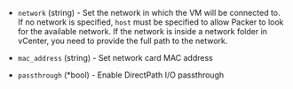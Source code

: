 <!-- Code generated from the comments of the NIC struct in builder/vsphere/iso/step_create.go; DO NOT EDIT MANUALLY -->

- `network` (string) - Set the network in which the VM will be connected to. If no network is
  specified, `host` must be specified to allow Packer to look for the
  available network. If the network is inside a network folder in vCenter,
  you need to provide the full path to the network.

- `mac_address` (string) - Set network card MAC address

- `passthrough` (\*bool) - Enable DirectPath I/O passthrough

<!-- End of code generated from the comments of the NIC struct in builder/vsphere/iso/step_create.go; -->
